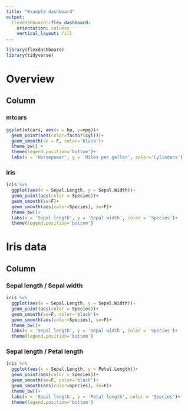 ```yaml
---
title: "Example dashboard"
output: 
  flexdashboard::flex_dashboard:
    orientation: columns
    vertical_layout: fill
---
```


```r
library(flexdashboard)
library(tidyverse)

```

Overview
==========================

Column {.tabset}
-----------------------------------------------------------------------

### mtcars

```r
ggplot(mtcars, aes(x = hp, y=mpg))+
  geom_point(aes(color=factor(cyl)))+
  geom_smooth(se = F, color='black')+
  theme_bw() + 
  theme(legend.position='bottom')+
  labs(x = 'Horsepower', y = 'Miles per gallon', color='Cylinders')
```

### iris

```r
iris %>% 
  ggplot(aes(x = Sepal.Length, y = Sepal.Width))+
  geom_point(aes(color = Species))+
  geom_smooth(se=F)+
  geom_smooth(aes(color=Species), se=F)+
  theme_bw()+
  labs(x = 'Sepal length', y = 'Sepal width', color = 'Species')+
  theme(legend.position='bottom')
```

Iris data
=========================

Column {data-width=350}
-----------------------------------------------------------------------

### Sepal length / Sepal width

```r
iris %>% 
  ggplot(aes(x = Sepal.Length, y = Sepal.Width))+
  geom_point(aes(color = Species))+
  geom_smooth(se=F, color='black')+
  geom_smooth(aes(color=Species), se=F)+
  theme_bw()+
  labs(x = 'Sepal length', y = 'Sepal width', color = 'Species')+
  theme(legend.position='bottom')
```


### Sepal length / Petal length

```r
iris %>% 
  ggplot(aes(x = Sepal.Length, y = Petal.Length))+
  geom_point(aes(color = Species))+
  geom_smooth(se=F, color='black')+
  geom_smooth(aes(color=Species), se=F)+
  theme_bw()+
  labs(x = 'Sepal length', y = 'Petal length', color = 'Species')+
  theme(legend.position='bottom')
```


